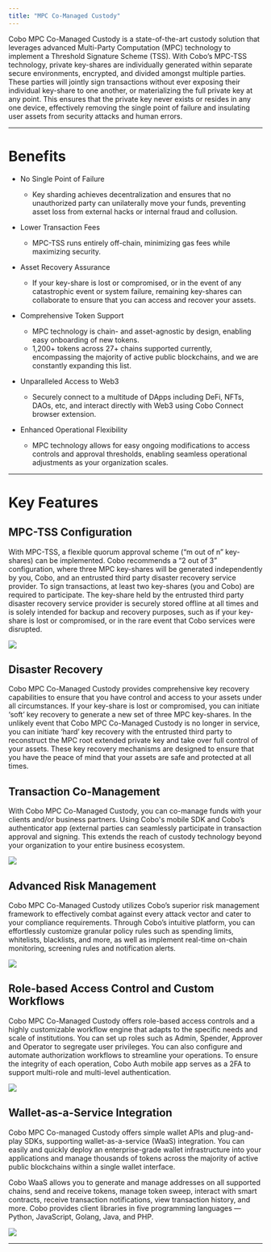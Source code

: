 ```yaml
---
title: "MPC Co-Managed Custody"
---
```


Cobo MPC Co-Managed Custody is a state-of-the-art custody solution that leverages advanced Multi-Party Computation (MPC) technology to implement a Threshold Signature Scheme (TSS).
With Cobo’s MPC-TSS technology, private key-shares are individually generated within separate secure environments, encrypted, and divided amongst multiple parties. These parties will jointly sign transactions without ever exposing their individual key-share to one another, or materializing the full private key at any point. This ensures that the private key never exists or resides in any one device, effectively removing the single point of failure and insulating user assets from security attacks and human errors.

---
# Benefits

* No Single Point of Failure

  * Key sharding achieves decentralization and ensures that no unauthorized party can unilaterally move your funds, preventing asset loss from external hacks or internal fraud and collusion.
* Lower Transaction Fees

  * MPC-TSS runs entirely off-chain, minimizing gas fees while maximizing security.
* Asset Recovery Assurance

  * If your key-share is lost or compromised, or in the event of any catastrophic event or system failure, remaining key-shares can collaborate to ensure that you can access and recover your assets.
* Comprehensive Token Support

  * MPC technology is chain- and asset-agnostic by design, enabling easy onboarding of new tokens.
  * 1,200+ tokens across 27+ chains supported currently, encompassing the majority of active public blockchains, and we are constantly expanding this list.
* Unparalleled Access to Web3

  * Securely connect to a multitude of DApps including DeFi, NFTs, DAOs, etc, and interact directly with Web3 using Cobo Connect browser extension.
* Enhanced Operational Flexibility

  * MPC technology allows for easy ongoing modifications to access controls and approval thresholds, enabling seamless operational adjustments as your organization scales.

---

# Key Features

## MPC-TSS Configuration

With MPC-TSS, a flexible quorum approval scheme (“m out of n” key-shares) can be implemented. Cobo recommends a “2 out of 3” configuration, where three MPC key-shares will be generated independently by you, Cobo, and an entrusted third party disaster recovery service provider. To sign transactions, at least two key-shares (you and Cobo) are required to participate. The key-share held by the entrusted third party disaster recovery service provider is securely stored offline at all times and is solely intended for backup and recovery purposes, such as if your key-share is lost or compromised, or in the rare event that Cobo services were disrupted.

![](https://lh4.googleusercontent.com/6BjUotXxdTq_AC372Me18qNr1ZeMXMwauQIDP5CdumNkHjnW9TpFzzEksSzmMCHIc2x3sGhksto7bwysslDYG7DkI857vqv3mSULuNvz9QAjitlqt4gcwjYlvu72CVBzYhDj0YwpGW95y9OUfWDq-9I)

## Disaster Recovery

Cobo MPC Co-Managed Custody provides comprehensive key recovery capabilities to ensure that you have control and access to your assets under all circumstances. If your key-share is lost or compromised, you can initiate ‘soft’ key recovery to generate a new set of three MPC key-shares. In the unlikely event that Cobo MPC Co-Managed Custody is no longer in service, you can initiate ‘hard’ key recovery with the entrusted third party to reconstruct the MPC root extended private key and take over full control of your assets. These key recovery mechanisms are designed to ensure that you have the peace of mind that your assets are safe and protected at all times.

## Transaction Co-Management

With Cobo MPC Co-Managed Custody, you can co-manage funds with your clients and/or business partners. Using Cobo's mobile SDK and Cobo’s authenticator app (external parties can seamlessly participate in transaction approval and signing. This extends the reach of custody technology beyond your organization to your entire business ecosystem.

![](https://lh6.googleusercontent.com/A5FedLWXq8DKXAVP8CoKZOg21ssGNKQEOD6qdrkENXorrJvnJuIOPfrfVcTdXeRfM2ywf98J4BetWSw8dYL_yS2JPTzW5AJdUqfEvi97VXuBZ7I89OOvdJB0hIyQTPSAVxEZBVcTeoSz2n2I8y61zaE)

## Advanced Risk Management

Cobo MPC Co-Managed Custody utilizes Cobo’s superior risk management framework to effectively combat against every attack vector and cater to your compliance requirements. Through Cobo’s intuitive platform, you can effortlessly customize granular policy rules such as spending limits, whitelists, blacklists, and more, as well as implement real-time on-chain monitoring, screening rules and notification alerts.

![](https://lh5.googleusercontent.com/GrSYU9c5VA23IMtwSGQTbu06_XboHZIFYz6cFt9Mg6XZ2Aq4rdlqrtueY5_tJcphzEWvdi1OZT4nu8GKnoFCn8v18FY11zH_647vu0N4YR5fHmm9cMrM_osSQ9rzl0gPIu11PV4wAgMazVhd3y9qqhA)

## Role-based Access Control and Custom Workflows

Cobo MPC Co-Managed Custody offers role-based access controls and a highly customizable workflow engine that adapts to the specific needs and scale of institutions. You can set up roles such as Admin, Spender, Approver and Operator to segregate user privileges. You can also configure and automate authorization workflows to streamline your operations. To ensure the integrity of each operation, Cobo Auth mobile app serves as a 2FA to support multi-role and multi-level authentication.

![](https://lh5.googleusercontent.com/wq7JS2bHBVP13CyxVyu31o40J9eR1LZ5O885eX8VxILK4zRJkS5_Bw1AsSGoAqZSGjfJvHhS6KmOWBhStmm6y12WOuPtGSXPunSMgiZpncnXSN8LUNsrgJ0EVUFuz2JaJHKIVhxUUoApNVc71vCsmBs)

## Wallet-as-a-Service Integration

Cobo MPC Co-managed Custody offers simple wallet APIs and plug-and-play SDKs, supporting wallet-as-a-service (WaaS) integration. You can easily and quickly deploy an enterprise-grade wallet infrastructure into your applications and manage thousands of tokens across the majority of active public blockchains within a single wallet interface.

Cobo WaaS allows you to generate and manage addresses on all supported chains, send and receive tokens, manage token sweep, interact with smart contracts, receive transaction notifications, view transaction history, and more. Cobo provides client libraries in five programming languages — Python, JavaScript, Golang, Java, and PHP.

![](https://lh6.googleusercontent.com/dDP3Cr-TfC6JbINNFeNualN8vkKnUQfiU92ijOrX9lkgkW-yPMenoOD3daG-gv8Vqr-NzsHlqGFtcjEBfKiv-_lpFh4XgTg8lKLpDSwEp5QtzhmHscU3GB3DNm0SSQEQN4qpnOWuy0HdTbJUEcs6F1o)

---


